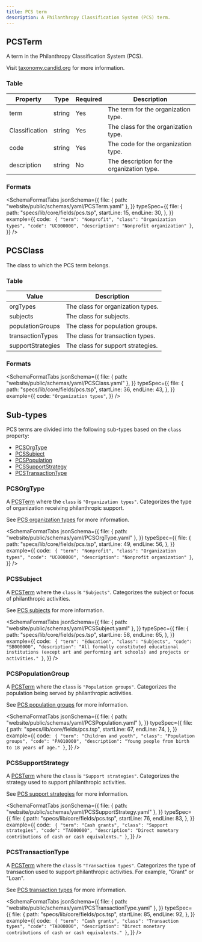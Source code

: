 ```yaml
---
title: PCS term
description: A Philanthropy Classification System (PCS) term.
---
```



## PCSTerm

A term in the Philanthropy Classification System (PCS).

Visit [taxonomy.candid.org](https://taxonomy.candid.org/) for more information.

### Table

| Property       | Type   | Required | Description                                |
| -------------- | ------ | -------- | ------------------------------------------ |
| term           | string | Yes      | The term for the organization type.        |
| Classification | string | Yes      | The class for the organization type.       |
| code           | string | Yes      | The code for the organization type.        |
| description    | string | No       | The description for the organization type. |

### Formats

<SchemaFormatTabs
  jsonSchema={{
    file: { path: "website/public/schemas/yaml/PCSTerm.yaml" },
  }}
  typeSpec={{
    file: {
      path: "specs/lib/core/fields/pcs.tsp",
      startLine: 15,
      endLine: 30,
    },
  }}
  example={{
    code: `
  {
    "term": "Nonprofit",
    "class": "Organization types",
    "code": "UC000000",
    "description": "Nonprofit organization"
  }`,
  }}
/>

## PCSClass

The class to which the PCS term belongs.

### Table

| Value             | Description                       |
| ----------------- | --------------------------------- |
| orgTypes          | The class for organization types. |
| subjects          | The class for subjects.           |
| populationGroups  | The class for population groups.  |
| transactionTypes  | The class for transaction types.  |
| supportStrategies | The class for support strategies. |

### Formats

<SchemaFormatTabs
  jsonSchema={{
    file: { path: "website/public/schemas/yaml/PCSClass.yaml" },
  }}
  typeSpec={{
    file: {
      path: "specs/lib/core/fields/pcs.tsp",
      startLine: 36,
      endLine: 43,
    },
  }}
  example={{
    code: `"Organization types"`,
  }}
/>

## Sub-types

PCS terms are divided into the following sub-types based on the `class` property:

- [PCSOrgType](#pcsorgtype)
- [PCSSubject](#pcssubject)
- [PCSPopulation](#pcspopulation)
- [PCSSupportStrategy](#pcssupportstrategy)
- [PCSTransactionType](#pcstransactiontype)

### PCSOrgType

A [PCSTerm](#pcsterm) where the `class` is `"Organization types"`. Categorizes the type of organization receiving philanthropic support.

See [PCS organization types](https://taxonomy.candid.org/organization-type) for more information.

<SchemaFormatTabs
  jsonSchema={{
    file: { path: "website/public/schemas/yaml/PCSOrgType.yaml" },
  }}
  typeSpec={{
    file: {
      path: "specs/lib/core/fields/pcs.tsp",
      startLine: 49,
      endLine: 56,
    },
  }}
  example={{
    code: `
  {
    "term": "Nonprofit",
    "class": "Organization types",
    "code": "UC000000",
    "description": "Nonprofit organization"
  }`,
  }}
/>

### PCSSubject

A [PCSTerm](#pcsterm) where the `class` is `"Subjects"`. Categorizes the subject or focus of philanthropic activities.

See [PCS subjects](https://taxonomy.candid.org/subject) for more information.

<SchemaFormatTabs
  jsonSchema={{
    file: { path: "website/public/schemas/yaml/PCSSubject.yaml" },
  }}
  typeSpec={{
    file: {
      path: "specs/lib/core/fields/pcs.tsp",
      startLine: 58,
      endLine: 65,
    },
  }}
  example={{
    code: `
  {
    "term": "Education",
    "class": "Subjects",
    "code": "SB000000",
    "description": "All formally constituted educational institutions (except art and performing art schools) and projects or activities."
  }`,
  }}
/>

### PCSPopulationGroup

A [PCSTerm](#pcsterm) where the `class` is `"Population groups"`. Categorizes the population being served by philanthropic activities.

See [PCS population groups](https://taxonomy.candid.org/population-group) for more information.

<SchemaFormatTabs
  jsonSchema={{
    file: { path: "website/public/schemas/yaml/PCSPopulation.yaml" },
  }}
  typeSpec={{
    file: {
      path: "specs/lib/core/fields/pcs.tsp",
      startLine: 67,
      endLine: 74,
    },
  }}
  example={{
    code: `
  {
    "term": "Children and youth",
    "class": "Population groups",
    "code": "PA010000",
    "description": "Young people from birth to 18 years of age."
  }`,
  }}
/>

### PCSSupportStrategy

A [PCSTerm](#pcsterm) where the `class` is `"Support strategies"`. Categorizes the strategy used to support philanthropic activities.

See [PCS support strategies](https://taxonomy.candid.org/support-strategy) for more information.

<SchemaFormatTabs
  jsonSchema={{
    file: { path: "website/public/schemas/yaml/PCSSupportStrategy.yaml" },
  }}
  typeSpec={{
    file: {
      path: "specs/lib/core/fields/pcs.tsp",
      startLine: 76,
      endLine: 83,
    },
  }}
  example={{
    code: `
  {
    "term": "Cash grants",
    "class": "Support strategies",
    "code": "TA000000",
    "description": "Direct monetary contributions of cash or cash equivalents."
  }`,
  }}
/>

### PCSTransactionType

A [PCSTerm](#pcsterm) where the `class` is `"Transaction types"`. Categorizes the type of transaction used to support philanthropic activities. For example, "Grant" or "Loan".

See [PCS transaction types](https://taxonomy.candid.org/transaction-type) for more information.

<SchemaFormatTabs
  jsonSchema={{
    file: { path: "website/public/schemas/yaml/PCSTransactionType.yaml" },
  }}
  typeSpec={{
    file: {
      path: "specs/lib/core/fields/pcs.tsp",
      startLine: 85,
      endLine: 92,
    },
  }}
  example={{
    code: `
  {
    "term": "Cash grants",
    "class": "Transaction types",
    "code": "TA000000",
    "description": "Direct monetary contributions of cash or cash equivalents."
  }`,
  }}
/>
